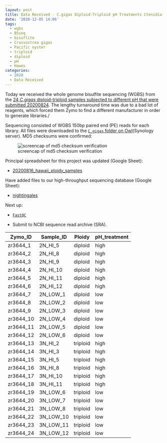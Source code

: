 ```yaml
---
layout: post
title: Data Received - C.gigas Diploid-Triploid pH Treatments Ctenidia WGBS from ZymoResearch
date: '2020-12-05 14:06'
tags:
  - wgbs
  - BSseq
  - bisuflite
  - Crassostrea gigas
  - Pacific oyster
  - triploid
  - diploid
  - pH
  - Hawes
categories:
  - 2020
  - Data Received
---
```

Today we received the whole genome bisulfite sequencing (WGBS) from the [24 _C.gigas_ diploid-triploid samples subjected to different pH that were submitted 20200824](https://robertslab.github.io/sams-notebook/posts/2020/2020-08-24-Sample-Submitted---C.gigas-Diploid-Triploid-pH-Treatments-Ctenidia-to-ZymoResearch-for-WGBS/). The lengthy turnaround time was due to a bad lot of reagents, which forced them Zymo to find a different manufacturer in order to generate libraries./

Sequencing consisted of WGBS 150bp paired end (PE) reads for each library. All files were downloaded to the [`C_gigas` folder on Owl](https://owl.fish.washington.edu/nightingales/C_gigas/)(Synology server). MD5 checksums were confirmed:

![screencap of md5 checksum verification](https://github.com/RobertsLab/sams-notebook/blob/master/images/screencaps/20201205_cgig_md5-verification_zr3644-fastqs.png?raw=true)

Principal spreadsheet for this project was updated (Google Sheet):

- [20200816_hawaii_ploidy_samples](https://drive.google.com/file/d/1wd0iHe78s_1u7NYa9HUlRIOX59QpAtXA/view?usp=sharing)

Have added files to our high-throughput sequencing database (Google Sheet):

- [nightingales](http://b.link/nightingales)

Next up:

- [`FastQC`](https://www.bioinformatics.babraham.ac.uk/projects/fastqc/)

- Submit to NCBI sequence read archive (SRA).



| Zymo_ID   | Sample_ID | Ploidy   | pH_treatment |
|-----------|-----------|----------|--------------|
| zr3644_1  | 2N_HI_5   | diploid  | high         |
| zr3644_2  | 2N_HI_8   | diploid  | high         |
| zr3644_3  | 2N_HI_9   | diploid  | high         |
| zr3644_4  | 2N_HI_10  | diploid  | high         |
| zr3644_5  | 2N_HI_11  | diploid  | high         |
| zr3644_6  | 2N_HI_12  | diploid  | high         |
| zr3644_7  | 2N_LOW_1  | diploid  | low          |
| zr3644_8  | 2N_LOW_2  | diploid  | low          |
| zr3644_9  | 2N_LOW_3  | diploid  | low          |
| zr3644_10 | 2N_LOW_4  | diploid  | low          |
| zr3644_11 | 2N_LOW_5  | diploid  | low          |
| zr3644_12 | 2N_LOW_6  | diploid  | low          |
| zr3644_13 | 3N_HI_2   | triploid | high         |
| zr3644_14 | 3N_HI_3   | triploid | high         |
| zr3644_15 | 3N_HI_5   | triploid | high         |
| zr3644_16 | 3N_HI_8   | triploid | high         |
| zr3644_17 | 3N_HI_10  | triploid | high         |
| zr3644_18 | 3N_HI_11  | triploid | high         |
| zr3644_19 | 3N_LOW_6  | triploid | low          |
| zr3644_20 | 3N_LOW_7  | triploid | low          |
| zr3644_21 | 3N_LOW_8  | triploid | low          |
| zr3644_22 | 3N_LOW_10 | triploid | low          |
| zr3644_23 | 3N_LOW_11 | triploid | low          |
| zr3644_24 | 3N_LOW_12 | triploid | low          |

